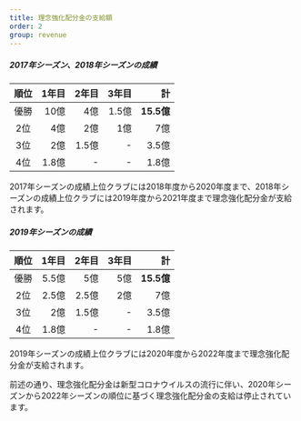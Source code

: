 ```yaml
---
title: 理念強化配分金の支給額
order: 2
group: revenue
---
```


##### 2017年シーズン、2018年シーズンの成績

| 順位  | 1年目 | 2年目 | 3年目 |         計 |
| :---: | ----: | ----: | ----: | ---------: |
| 優勝  |  10億 |   4億 | 1.5億 | **15.5億** |
|  2位  |   4億 |   2億 |   1億 |        7億 |
|  3位  |   2億 | 1.5億 |     - |      3.5億 |
|  4位  | 1.8億 |     - |     - |      1.8億 |

2017年シーズンの成績上位クラブには2018年度から2020年度まで、2018年シーズンの成績上位クラブには2019年度から2021年度まで理念強化配分金が支給されます。

##### 2019年シーズンの成績

| 順位  | 1年目 | 2年目 | 3年目 |         計 |
| :---: | ----: | ----: | ----: | ---------: |
| 優勝  | 5.5億 |   5億 |   5億 | **15.5億** |
|  2位  | 2.5億 | 2.5億 |   2億 |        7億 |
|  3位  |   2億 | 1.5億 |     - |      3.5億 |
|  4位  | 1.8億 |     - |     - |      1.8億 |

2019年シーズンの成績上位クラブには2020年度から2022年度まで理念強化配分金が支給されます。

<Alert severity="warning">
  前述の通り、理念強化配分金は新型コロナウイルスの流行に伴い、2020年シーズンから2022年シーズンの順位に基づく理念強化配分金の支給は停止されています。
</Alert>
